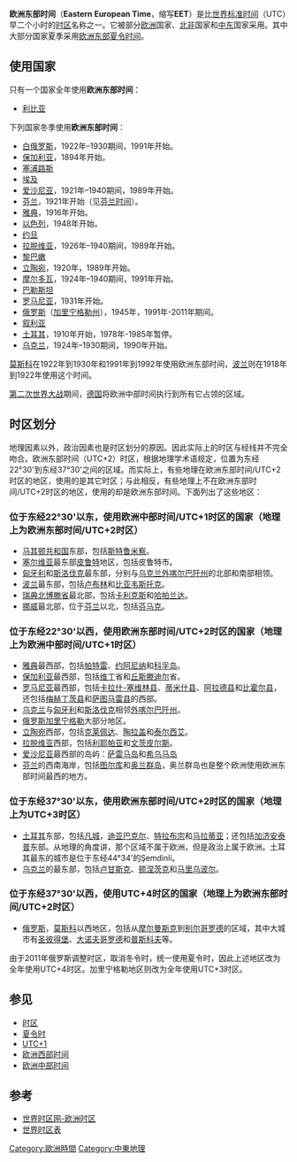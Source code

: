 {{Time zones of Europe}}
'''欧洲东部时间'''（'''Eastern European Time'''，缩写'''EET'''）是比[[世界标准时间|世界标准时间]]（UTC）早二个小时的[[时区|时区]]名称之一。它被部分[[欧洲|欧洲]]国家、[[北非|北非]]国家和[[中东|中东]]国家采用。其中大部分国家夏季采用[[欧洲东部夏令时间|欧洲东部夏令时间]]。

== 使用国家 ==
只有一个国家全年使用'''欧洲东部时间'''：
* [[利比亚|利比亚]]
下列国家冬季使用'''欧洲东部时间'''：
* [[白俄罗斯|白俄罗斯]]，1922年–1930期间，1991年开始。
* [[保加利亚|保加利亚]]，1894年开始。
* [[塞浦路斯|塞浦路斯]]
* [[埃及|埃及]]
* [[爱沙尼亚|爱沙尼亚]]，1921年–1940期间，1989年开始。
* [[芬兰|芬兰]]，1921年开始（见[[芬兰时间|芬兰时间]]）。
* [[雅典|雅典]]，1916年开始。
* [[以色列|以色列]]，1948年开始。
* [[约旦|约旦]]
* [[拉脱维亚|拉脱维亚]]，1926年–1940期间，1989年开始。
* [[黎巴嫩|黎巴嫩]]
* [[立陶宛|立陶宛]]，1920年，1989年开始。
* [[摩尔多瓦|摩尔多瓦]]，1924年–1940期间，1991年开始。
* [[巴勒斯坦|巴勒斯坦]]
* [[罗马尼亚|罗马尼亚]]，1931年开始。
* [[俄罗斯|俄罗斯]]（[[加里宁格勒州|加里宁格勒州]]），1945年，1991年-2011年期间。 
* [[叙利亚|叙利亚]]
* [[土耳其|土耳其]]，1910年开始，1978年-1985年暂停。
* [[乌克兰|乌克兰]]，1924年–1930期间，1990年开始。

[[莫斯科|莫斯科]]在1922年到1930年和1991年到1992年使用欧洲东部时间，[[波兰|波兰]]则在1918年到1922年使用这个时间。

[[第二次世界大战|第二次世界大战]]期间，[[德国|德国]]将欧洲中部时间执行到所有它占领的区域。

== 时区划分 ==
地理因素以外，政治因素也是时区划分的原因。因此实际上的时区与经线并不完全吻合。欧洲东部时间（UTC+2）时区，根据地理学术语规定，位置为东经22°30'到东经37°30'之间的区域。而实际上，有些地理在欧洲东部时间/UTC+2时区的地区，使用的是其它时区；与此相反，有些地理上不在欧洲东部时间/UTC+2时区的地区，使用的却是欧洲东部时间。下面列出了这些地区：

=== 位于东经22°30'以东，使用欧洲中部时间/UTC+1时区的国家（地理上为欧洲东部时间/UTC+2时区） ===
*[[马其顿共和国|马其顿共和国]]东部，包括[[斯特鲁米察|斯特鲁米察]]。
*[[塞尔维亚|塞尔维亚]]最东部[[皮鲁特|皮鲁特]]地区，包括皮鲁特市。
*[[匈牙利|匈牙利]]和[[斯洛伐克|斯洛伐克]]最东部，分别与[[乌克兰|乌克兰]][[外喀尔巴阡州|外喀尔巴阡州]]的北部和南部相领。
*[[波兰|波兰]]最东部，包括[[卢布林|卢布林]]和[[比亚韦斯托克|比亚韦斯托克]]。
*[[瑞典|瑞典]][[北博滕省|北博滕省]]最北部，包括[[卡利克斯|卡利克斯]]和[[哈帕兰达|哈帕兰达]]。
*[[挪威|挪威]]最北部，位于[[芬兰|芬兰]]以北，包括[[芬马克|芬马克]]。

=== 位于东经22°30'以西，使用欧洲东部时间/UTC+2时区的国家（地理上为欧洲中部时间/UTC+1时区） ===
*[[雅典|雅典]]最西部，包括[[帕特雷|帕特雷]]、[[约阿尼纳|约阿尼纳]]和[[科孚岛|科孚岛]]。
*[[保加利亚|保加利亚]]最西部，包括[[维丁|维丁]]省和[[丘斯滕迪尔|丘斯滕迪尔]]省。
*[[罗马尼亚|罗马尼亚]]最西部，包括[[卡拉什-塞维林县|卡拉什-塞维林县]]、[[蒂米什县|蒂米什县]]、[[阿拉德县|阿拉德县]]和[[比霍尔县|比霍尔县]]，还包括[[梅赫丁茨县|梅赫丁茨县]]和[[萨图马雷县|萨图马雷县]]的西部。
*[[乌克兰|乌克兰]]与[[匈牙利|匈牙利]]和[[斯洛伐克|斯洛伐克]]相邻[[外喀尔巴阡州|外喀尔巴阡州]]。
*[[俄罗斯|俄罗斯]][[加里宁格勒|加里宁格勒]]大部分地区。
*[[立陶宛|立陶宛]]西部，包括[[克莱佩达|克莱佩达]]、[[陶拉盖|陶拉盖]]和[[泰尔西艾|泰尔西艾]]。
*[[拉脱维亚|拉脱维亚]]西部，包括[[利耶帕亚|利耶帕亚]]和[[文茨皮尔斯|文茨皮尔斯]]。
*[[爱沙尼亚|爱沙尼亚]]最西部的岛屿：[[萨雷马岛|萨雷马岛]]和[[希乌马岛|希乌马岛]]
*[[芬兰|芬兰]]的西南海岸，包括[[图尔库|图尔库]]和[[奥兰|奥兰群岛]]，奥兰群岛也是整个欧洲使用欧洲东部时间最西的地方。

=== 位于东经37°30'以东，使用欧洲东部时间/UTC+2时区的国家（地理上为UTC+3时区） ===
*[[土耳其|土耳其]]东部，包括[[凡城|凡城]]，[[迪亚巴克尔|迪亚巴克尔]]、[[特拉布宗|特拉布宗]]和[[马拉蒂亚|马拉蒂亚]]；还包括[[加济安泰普|加济安泰普]]东部。从地理的角度讲，那个区域不属于欧洲，但是政治上属于欧洲。土耳其最东的城市是位于东经44°34'的Şemdinli。
*[[乌克兰|乌克兰]]的最东部，包括[[卢甘斯克|卢甘斯克]]、[[顿涅茨克|顿涅茨克]]和[[马里乌波尔|马里乌波尔]]。
=== 位于东经37°30'以西，使用UTC+4时区的国家（地理上为欧洲东部时间/UTC+2时区） ===
*[[俄罗斯|俄罗斯]]，[[莫斯科|莫斯科]]以西地区，包括从[[摩尔曼斯克|摩尔曼斯克]]到[[别尔哥罗德|别尔哥罗德]]的区域，其中大城市有[[圣彼得堡|圣彼得堡]]、[[大诺夫哥罗德|大诺夫哥罗德]]和[[普斯科夫|普斯科夫]]等。
由于2011年俄罗斯调整时区，取消冬令时，统一使用夏令时，因此上述地区改为全年使用UTC+4时区。加里宁格勒地区则改为全年使用UTC+3时区。

== 参见 ==
*[[时区|时区]]
*[[夏令时|夏令时]]
*[[UTC+1|UTC+1]]
*[[欧洲西部时间|欧洲西部时间]]
*[[欧洲中部时间|欧洲中部时间]]

== 参考 ==
*[http://www.worldtimezone.com/time-europe24.php 世界时区网-欧洲时区] {{Wayback|url=http://www.worldtimezone.com/time-europe24.php |date=20070710120839 }} {{en}}
*[http://www.designschulz.de/2002pre1/links_zeitzonen.php 世界时区表] {{Wayback|url=http://www.designschulz.de/2002pre1/links_zeitzonen.php |date=20070705222604 }} {{de}}{{en}}

[[Category:歐洲時間|Category:歐洲時間]]
[[Category:中東地理|Category:中東地理]]